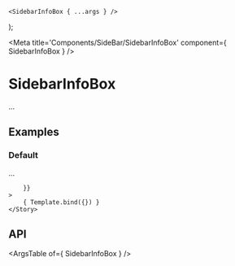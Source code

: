 
	<SidebarInfoBox { ...args } />
);

<Meta title='Components/SideBar/SidebarInfoBox' component={ SidebarInfoBox } />

# SidebarInfoBox

...

## Examples

### Default

...

<Canvas>
	<Story
		name="Default"
		args={{
			
		}}
	>
		{ Template.bind({}) }
	</Story>
</Canvas>

## API

<ArgsTable of={ SidebarInfoBox } />
